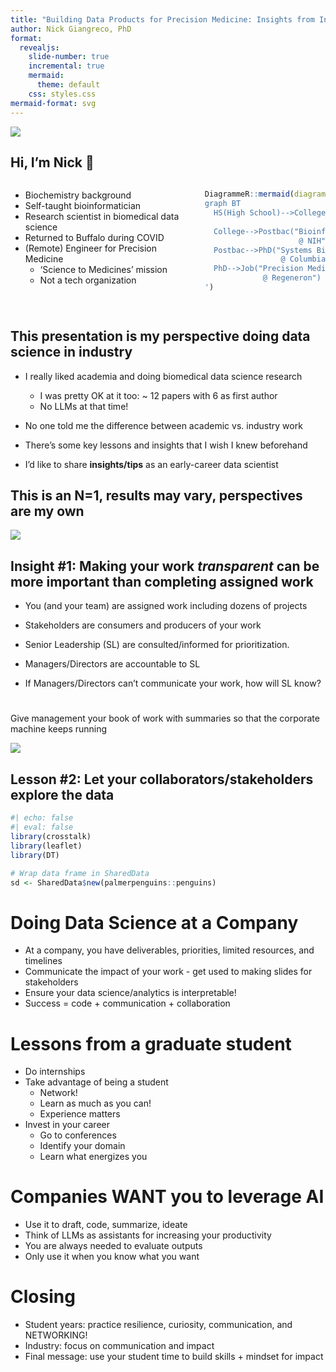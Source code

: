 ```yaml
---
title: "Building Data Products for Precision Medicine: Insights from Industry"
author: Nick Giangreco, PhD
format: 
  revealjs:
    slide-number: true
    incremental: true
    mermaid:
      theme: default
    css: styles.css
mermaid-format: svg
---
```


![](https://media4.giphy.com/media/v1.Y2lkPTc5MGI3NjExNndhN3BwNmc0aXBtZmNnZTR0bjlqcTV3bDFkbnF4OWxpNmd0aXQ0biZlcD12MV9pbnRlcm5hbF9naWZfYnlfaWQmY3Q9Zw/fnuSiwXMTV3zmYDf6k/giphy.gif){fig-align="center"}

## Hi, I'm Nick 👋

::::: columns
::: {.nonincremental .column width="60%"}
-   Biochemistry background
-   Self-taught bioinformatician
-   Research scientist in biomedical data science
-   Returned to Buffalo during COVID
-   (Remote) Engineer for Precision Medicine
    -   'Science to Medicines' mission
    -   Not a tech organization
:::

::: {.column width="40%"}
```r

DiagrammeR::mermaid(diagram = '
graph BT
  HS(High School)-->College("Biochemistry
                             @ University of Rochester")
  College-->Postbac("Bioinformatics
                     @ NIH")
  Postbac-->PhD("Systems Biology
                 @ Columbia University")
  PhD-->Job("Precision Medicine
             @ Regeneron")
')
  
```
:::
:::::

## This presentation is my perspective doing data science in industry

-   I really liked academia and doing biomedical data science research

    -   I was pretty OK at it too: \~ 12 papers with 6 as first author
    -   No LLMs at that time!

-   No one told me the difference between academic vs. industry work

-   There's some key lessons and insights that I wish I knew beforehand

-   I'd like to share **insights/tips** as an early-career data scientist

## This is an N=1, results may vary, perspectives are my own

![](https://media1.giphy.com/media/v1.Y2lkPTc5MGI3NjExd2lvZXVxbHZ1aHE1YXhuNHMyaHA3ZWYxOTlqdGxlOTE4eHJuNjZlMyZlcD12MV9pbnRlcm5hbF9naWZfYnlfaWQmY3Q9Zw/3o7btQT3dWrTI7pFZK/giphy.gif){fig-align="center"}

## Insight #1: Making your work *transparent* can be **more important** than completing assigned work

-   You (and your team) are assigned work including dozens of projects

-   Stakeholders are consumers and producers of your work

-   Senior Leadership (SL) are consulted/informed for prioritization.

-   Managers/Directors are accountable to SL

-   If Managers/Directors can't communicate your work, how will SL know?

# 

Give management your book of work with summaries so that the corporate machine keeps running

![](https://media4.giphy.com/media/v1.Y2lkPTc5MGI3NjExdXp1Znd3Z2ZkYmZrczVncWhrbGhiamNta2dkeHcxOGU4azU3anBxcyZlcD12MV9pbnRlcm5hbF9naWZfYnlfaWQmY3Q9Zw/Ui3OlvcLJk4LiMZNQ4/giphy.gif){fig-align="center"}

## Lesson #2: Let your collaborators/stakeholders explore the data

```r
#| echo: false
#| eval: false
library(crosstalk)
library(leaflet)
library(DT)

# Wrap data frame in SharedData
sd <- SharedData$new(palmerpenguins::penguins)

```

# Doing Data Science at a Company

-   At a company, you have deliverables, priorities, limited resources, and timelines
-   Communicate the impact of your work - get used to making slides for stakeholders
-   Ensure your data science/analytics is interpretable!
-   Success = code + communication + collaboration

# Lessons from a graduate student

-   Do internships
-   Take advantage of being a student
    -   Network!
    -   Learn as much as you can!
    -   Experience matters
-   Invest in your career
    -   Go to conferences
    -   Identify your domain
    -   Learn what energizes you

# Companies WANT you to leverage AI

-   Use it to draft, code, summarize, ideate\
-   Think of LLMs as assistants for increasing your productivity
-   You are always needed to evaluate outputs
-   Only use it when you know what you want

# Closing

-   Student years: practice resilience, curiosity, communication, and NETWORKING!
-   Industry: focus on communication and impact
-   Final message: use your student time to build skills + mindset for impact